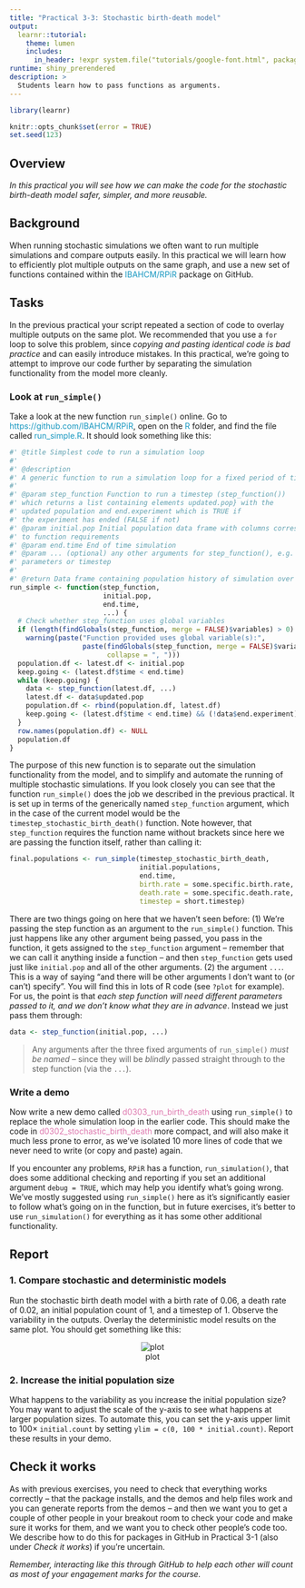 ```yaml
---
title: "Practical 3-3: Stochastic birth-death model"
output: 
  learnr::tutorial:
    theme: lumen
    includes:
      in_header: !expr system.file("tutorials/google-font.html", package = "RPiR")
runtime: shiny_prerendered
description: >
  Students learn how to pass functions as arguments.
---
```


```r
library(learnr)

knitr::opts_chunk$set(error = TRUE)
set.seed(123)
```

## Overview

*In this practical you will see how we can make the code for the stochastic
birth-death model safer, simpler, and more reusable.*

## Background

When running stochastic simulations we often want to run multiple simulations
and compare outputs easily. In this practical we will learn how to efficiently 
plot multiple outputs on the same graph, and use a new set of functions 
contained within the 
<span style="color: #1697C0;">IBAHCM/RPiR</span> package on GitHub.

## Tasks

In the previous practical your script repeated a section of code to overlay 
multiple outputs on the same plot. We recommended that you use a `for` loop to 
solve this problem, since *copying and pasting identical code is bad practice* 
and can easily introduce mistakes. In this practical, we're going to attempt
to improve our code further by separating the simulation functionality from the 
model more cleanly. 

### Look at `run_simple()`

Take a look at the new function `run_simple()` online. Go to 
<span style="color: #1697C0;">https://github.com/IBAHCM/RPiR</span>, open on the 
<span style="color: #1697C0;">R</span> folder, and find the file called 
<span style="color: #1697C0;">run_simple.R</span>. It should look something like
this:

```r
#' @title Simplest code to run a simulation loop 
#'
#' @description
#' A generic function to run a simulation loop for a fixed period of time.
#'
#' @param step_function Function to run a timestep (step_function())
#' which returns a list containing elements updated.pop} with the
#' updated population and end.experiment which is TRUE if
#' the experiment has ended (FALSE if not)
#' @param initial.pop Initial population data frame with columns corresponding 
#' to function requirements
#' @param end.time End of time simulation
#' @param ... (optional) any other arguments for step_function(), e.g. 
#' parameters or timestep
#'
#' @return Data frame containing population history of simulation over time
run_simple <- function(step_function, 
                       initial.pop,
                       end.time, 
                       ...) {
  # Check whether step_function uses global variables
  if (length(findGlobals(step_function, merge = FALSE)$variables) > 0)
    warning(paste("Function provided uses global variable(s):",
                  paste(findGlobals(step_function, merge = FALSE)$variables,
                        collapse = ", "))) 
  population.df <- latest.df <- initial.pop 
  keep.going <- (latest.df$time < end.time)
  while (keep.going) {
    data <- step_function(latest.df, ...)
    latest.df <- data$updated.pop
    population.df <- rbind(population.df, latest.df) 
    keep.going <- (latest.df$time < end.time) && (!data$end.experiment)
  }
  row.names(population.df) <- NULL 
  population.df
}
```

The purpose of this new function is to separate out the simulation functionality 
from the model, and to simplify and automate the running of multiple stochastic
simulations. If you look closely you can see that the function `run_simple()` 
does the job we described in the previous practical. It is set up in terms 
of the generically named `step_function` argument, which in the case of the 
current model would be the `timestep_stochastic_birth_death()` function. Note 
however, that `step_function` requires the function name without brackets since 
here we are passing the function itself, rather than calling it:

```r
final.populations <- run_simple(timestep_stochastic_birth_death,
                                initial.populations, 
                                end.time,
                                birth.rate = some.specific.birth.rate,
                                death.rate = some.specific.death.rate,
                                timestep = short.timestep)
```

There are two things going on here that we haven't seen before: (1) We're 
passing the step function as an argument to the `run_simple()` function. This 
just happens like any other argument being passed, you pass in the function, it 
gets assigned to the `step_function` argument -- remember that we can call it 
anything inside a function -- and then `step_function` gets used just like
`initial.pop` and all of the other arguments. (2) the argument `...`. 
This is a way of saying "and there will be other arguments I don't want to (or 
can't) specify". You will find this in lots of R code (see `?plot` for example). 
For us, the point is that *each step function will need different parameters* 
*passed to it, and we don't know what they are in advance*. Instead we just pass 
them through:

```r
data <- step_function(initial.pop, ...)
```

> Any arguments after the three fixed arguments of `run_simple()`
*must be named* -- since they will be *blindly* passed straight through to the 
step function (via the `...`).

### Write a demo

Now write a new demo called 
<span style="color: #de77ae;">d0303_run_birth_death</span> using
`run_simple()` to replace the whole simulation loop in the earlier code. 
This should make the code in
<span style="color: #de77ae;">d0302_stochastic_birth_death</span> more compact, 
and will also make it much less prone to error, as we've isolated 10 more lines 
of code that we never need to write (or copy and paste) again. 

If you encounter any problems, `RPiR` has a function, `run_simulation()`, 
that does some additional checking and reporting if you set an additional 
argument `debug = TRUE`, which may help you identify what's going wrong. We've 
mostly suggested using `run_simple()` here as it's significantly easier to 
follow what's going on in the function, but in future exercises, it's better to 
use `run_simulation()` for everything as it has some other additional 
functionality.

## Report

### 1. Compare stochastic and deterministic models

Run the stochastic birth death model with a birth rate of 0.06, a death rate of 
0.02, an initial population count of 1, and a timestep of 1. Observe the 
variability in the outputs. Overlay the deterministic model results on the same 
plot. You should get something like this:

<center>![plot](images/3-3.png)</center>

### 2. Increase the initial population size

What happens to the variability as you increase the initial population size? 
You may want to adjust the scale of the y-axis to see what happens at larger 
population sizes. To automate this, you can set the y-axis upper limit to 
$100 \times$ `initial.count` by setting `ylim = c(0, 100 * initial.count)`. 
Report these results in your demo.

## Check it works

As with previous exercises, you need to check that everything works correctly --
that the package installs, and the demos and help files work and you can
generate reports from the demos -- and then we want you to get a couple of other
people in your breakout room to check your code and make sure it works for them,
and we want you to check other people's code too. We describe how to do this for
packages in GitHub in Practical 3-1 (also under *Check it works*) if you're
uncertain.

*Remember, interacting like this through GitHub to help each other will count as
most of your engagement marks for the course.*
